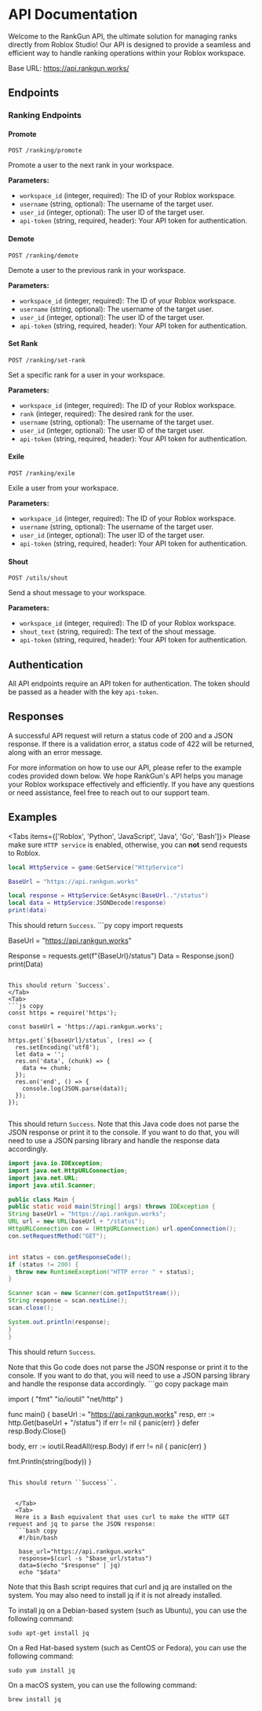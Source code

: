 



# API Documentation

<ApiExplanation/>

Welcome to the RankGun API, the ultimate solution for managing ranks directly from Roblox Studio! Our API is designed to provide a seamless and efficient way to handle ranking operations within your Roblox workspace.

Base URL: https://api.rankgun.works/

## Endpoints

### Ranking Endpoints

#### Promote

```
POST /ranking/promote
```

Promote a user to the next rank in your workspace.

**Parameters:**

* `workspace_id` (integer, required): The ID of your Roblox workspace.
* `username` (string, optional): The username of the target user.
* `user_id` (integer, optional): The user ID of the target user.
* `api-token` (string, required, header): Your API token for authentication.

#### Demote

```
POST /ranking/demote
```

Demote a user to the previous rank in your workspace.

**Parameters:**

* `workspace_id` (integer, required): The ID of your Roblox workspace.
* `username` (string, optional): The username of the target user.
* `user_id` (integer, optional): The user ID of the target user.
* `api-token` (string, required, header): Your API token for authentication.

#### Set Rank

```
POST /ranking/set-rank
```

Set a specific rank for a user in your workspace.

**Parameters:**

* `workspace_id` (integer, required): The ID of your Roblox workspace.
* `rank` (integer, required): The desired rank for the user.
* `username` (string, optional): The username of the target user.
* `user_id` (integer, optional): The user ID of the target user.
* `api-token` (string, required, header): Your API token for authentication.

#### Exile

```
POST /ranking/exile
```

Exile a user from your workspace.

**Parameters:**

* `workspace_id` (integer, required): The ID of your Roblox workspace.
* `username` (string, optional): The username of the target user.
* `user_id` (integer, optional): The user ID of the target user.
* `api-token` (string, required, header): Your API token for authentication.

#### Shout

```
POST /utils/shout
```

Send a shout message to your workspace.

**Parameters:**

* `workspace_id` (integer, required): The ID of your Roblox workspace.
* `shout_text` (string, required): The text of the shout message.
* `api-token` (string, required, header): Your API token for authentication.

## Authentication

All API endpoints require an API token for authentication. The token should be passed as a header with the key `api-token`.

## Responses

A successful API request will return a status code of 200 and a JSON response. If there is a validation error, a status code of 422 will be returned, along with an error message.

For more information on how to use our API, please refer to the example codes provided down below. We hope RankGun's API helps you manage your Roblox workspace effectively and efficiently. If you have any questions or need assistance, feel free to reach out to our support team.

## Examples

<Tabs items={['Roblox', 'Python', 'JavaScript', 'Java', 'Go', 'Bash']}>
<Tab>
  <Callout type="warning" emoji="⚠️">
  Please make sure ``HTTP service`` is enabled, otherwise, you can **not** send requests to Roblox.
</Callout>
```lua copy
local HttpService = game:GetService("HttpService")

BaseUrl = "https://api.rankgun.works"

local response = HttpService:GetAsync(BaseUrl.."/status")
local data = HttpService:JSONDecode(response)
print(data)

```



This should return ``Success``.
  </Tab>
  <Tab>
    ```py copy
import requests

BaseUrl = "https://api.rankgun.works"

Response = requests.get(f"{BaseUrl}/status")
Data =  Response.json()
print(Data)
```

This should return `Success`.
</Tab>
<Tab>
```js copy
const https = require('https');

const baseUrl = 'https://api.rankgun.works';

https.get(`${baseUrl}/status`, (res) => {
  res.setEncoding('utf8');
  let data = '';
  res.on('data', (chunk) => {
    data += chunk;
  });
  res.on('end', () => {
    console.log(JSON.parse(data));
  });
});


```

This should return ``Success``.
  </Tab>
  <Tab>
    <Callout type="warning" emoji="⚠️">
  Note that this Java code does not parse the JSON response or print it to the console. If you want to do that, you will need to use a JSON parsing library and handle the response data accordingly.
</Callout>
```java copy
import java.io.IOException;
import java.net.HttpURLConnection;
import java.net.URL;
import java.util.Scanner;

public class Main {
public static void main(String[] args) throws IOException {
String baseUrl = "https://api.rankgun.works";
URL url = new URL(baseUrl + "/status");
HttpURLConnection con = (HttpURLConnection) url.openConnection();
con.setRequestMethod("GET");


int status = con.getResponseCode();
if (status != 200) {
  throw new RuntimeException("HTTP error " + status);
}

Scanner scan = new Scanner(con.getInputStream());
String response = scan.nextLine();
scan.close();

System.out.println(response);
}
}
```

This should return ``Success``.


  </Tab>
  <Tab>
    <Callout type="warning" emoji="⚠️">
  Note that this Go code does not parse the JSON response or print it to the console. If you want to do that, you will need to use a JSON parsing library and handle the response data accordingly.
</Callout>
```go copy
package main

import (
"fmt"
"io/ioutil"
"net/http"
)

func main() {
baseUrl := "https://api.rankgun.works"
resp, err := http.Get(baseUrl + "/status")
if err != nil {
panic(err)
}
defer resp.Body.Close()

body, err := ioutil.ReadAll(resp.Body)
if err != nil {
panic(err)
}

fmt.Println(string(body))
}
```

This should return ``Success``.


  </Tab>
  <Tab>
  Here is a Bash equivalent that uses curl to make the HTTP GET request and jq to parse the JSON response:
  ```bash copy
   #!/bin/bash

   base_url="https://api.rankgun.works"
   response=$(curl -s "$base_url/status")
   data=$(echo "$response" | jq)
   echo "$data"
  ```

  Note that this Bash script requires that curl and jq are installed on the system. You may also need to install jq if it is not already installed.

  To install jq on a Debian-based system (such as Ubuntu), you can use the following command:

  ``sudo apt-get install jq``

  On a Red Hat-based system (such as CentOS or Fedora), you can use the following command:

  ``sudo yum install jq``

  On a macOS system, you can use the following command:

  ``brew install jq``
  </Tab>
</Tabs>
